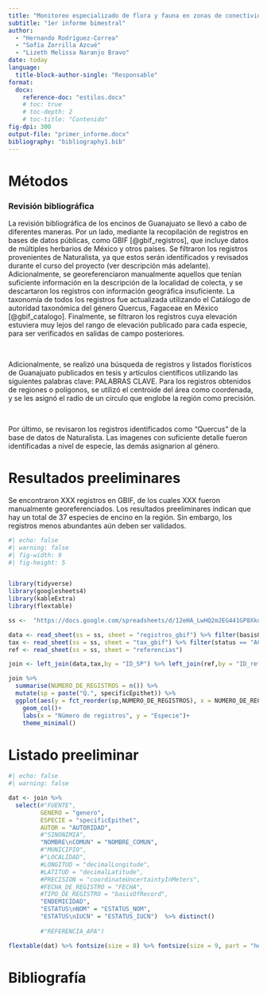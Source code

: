 ```yaml
---
title: "Monitoreo especializado de flora y fauna en zonas de conectividad del estado de Guanajuato"
subtitle: "1er informe bimestral"
author: 
  - "Hernando Rodríguez-Correa"
  - "Sofía Zorrilla Azcué" 
  - "Lizeth Melissa Naranjo Bravo"
date: today
language: 
  title-block-author-single: "Responsable"
format:
  docx:
    reference-doc: "estilos.docx"
    # toc: true
    # toc-depth: 2
    # toc-title: "Contenido"
fig-dpi: 300
output-file: "primer_informe.docx"
bibliography: "bibliography1.bib"
---
```


# Métodos

### Revisión bibliográfica

La revisión bibliográfica de los encinos de Guanajuato se llevó a cabo de diferentes maneras. Por un lado, mediante la recopilación de registros en bases de datos públicas, como GBIF [@gbif_registros], que incluye datos de múltiples herbarios de México y otros países. Se filtraron los registros provenientes de Naturalista, ya que estos serán identificados y revisados durante el curso del proyecto (ver descripción más adelante). Adicionalmente, se georeferenciaron manualmente aquellos que tenían suficiente información en la descripción de la localidad de colecta, y se descartaron los registros con información geográfica insuficiente. La taxonomía de todos los registros fue actualizada utilizando el Catálogo de autoridad taxonómica del género Quercus, Fagaceae en México [@gbif_catalogo]. Finalmente, se filtraron los registros cuya elevación estuviera muy lejos del rango de elevación publicado para cada especie, para ser verificados en salidas de campo posteriores. 

<br>

Adicionalmente, se realizó una búsqueda de registros y listados florísticos de Guanajuato publicados en tesis y artículos científicos utilizando las siguientes palabras clave: PALABRAS CLAVE. Para los registros obtenidos de regiones o polígonos, se utilizó el centroide del área como coordenada, y se les asignó el radio de un círculo que englobe la región como precisión. 

<br>

Por último, se revisaron los registros identificados como "Quercus" de la base de datos de Naturalista. Las imagenes con suficiente detalle fueron identificadas a nivel de especie, las demás asignarion al género. 

# Resultados preeliminares

Se encontraron XXX registros en GBIF, de los cuales XXX fueron manualmente georeferenciados. Los resultados preeliminares indican que hay un total de 37 especies de encino en la región. Sin embargo, los registros menos abundantes aún deben ser validados.  

```r
#| echo: false
#| warning: false
#| fig-width: 9
#| fig-height: 5


library(tidyverse)
library(googlesheets4)
library(kableExtra)
library(flextable)

ss <-  "https://docs.google.com/spreadsheets/d/12eHA_LwHQ2m2EG441GP8XkquLYURjJfHkVZ2h699ZGM/edit?usp=sharing"

data <- read_sheet(ss = ss, sheet = "registros_gbif") %>% filter(basisOfRecord == "PRESERVED_SPECIMEN")
tax <- read_sheet(ss = ss, sheet = "tax_gbif") %>% filter(status == "ACCEPTED") %>% arrange(ID_SP) 
ref <- read_sheet(ss = ss, sheet = "referencias")

join <- left_join(data,tax,by = "ID_SP") %>% left_join(ref,by = "ID_referencia") %>% mutate(AUTORIDAD = paste(author,year.y), FECHA = paste(day,month,year.x, sep = "/"), NOMBRE_COMUN = "Encino") %>% group_by(ID_SP, genero, specificEpithet)

join %>% 
  summarise(NUMERO_DE_REGISTROS = n()) %>% 
  mutate(sp = paste("Q.", specificEpithet)) %>%
  ggplot(aes(y = fct_reorder(sp,NUMERO_DE_REGISTROS), x = NUMERO_DE_REGISTROS))+
    geom_col()+
    labs(x = "Número de registros", y = "Especie")+
    theme_minimal()

```


# Listado preeliminar

```r
#| echo: false
#| warning: false

dat <- join %>%
  select(#"FUENTE",	
         GENERO = "genero",	
         ESPECIE = "specificEpithet", 
         AUTOR = "AUTORIDAD",	
         #"SINONIMIA", 
         "NOMBRE\nCOMUN" = "NOMBRE_COMUN",	
         #"MUNICIPIO",	
         #"LOCALIDAD",	
         #LONGITUD = "decimalLongitude", 	
         #LATITUD = "decimalLatitude",	
         #PRECISION = "coordinateUncertaintyInMeters",	
         #FECHA_DE_REGISTRO = "FECHA",	
         #TIPO_DE_REGISTRO = "basisOfRecord",	
         "ENDEMICIDAD", 	
         "ESTATUS\nNOM" = "ESTATUS_NOM",	
         "ESTATUS\nIUCN" = "ESTATUS_IUCN")  %>% distinct() 
	
         #"REFERENCIA_APA")

flextable(dat) %>% fontsize(size = 8) %>% fontsize(size = 9, part = "header") 
```


# Bibliografía